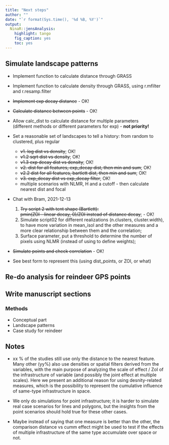 ```yaml
---
title: "Next steps"
author: ""
date: "`r format(Sys.time(), '%d %B, %Y')`"
output: 
  NinaR::jensAnalysis:
    highlight: tango
    fig_caption: yes
    toc: yes
---
```



## Simulate landscape patterns

- Implement function to calculate distance through GRASS
- Implement function to calculate density through GRASS, using r.mfilter and r.resamp.filter

- ~~Implement exp decay distance~~ - OK!

- ~~Calculate distance between points~~ - OK!

- Allow calc_dist to calculate distance for multiple parameters  
(different methods or different parameters for exp) - **not priority!**

- Set a reasonable set of landscapes to tell a history: from random to clustered, plus regular 
  - ~~v1. log dist vs density~~; OK!
  - ~~v1.2 sqrt dist vs density~~; OK!
  - ~~v1.3 exp decay dist vs density~~; OK!
  - ~~v2. dist for all features, exp_decay dist, then min and sum~~; OK!
  - ~~v2.2 dist for all features, bartlett dist, then min and sum~~; OK!
  - ~~v3. exp_decay dist vs exp_decay filter~~; OK!
  - multiple scenarios with NLMR, H and a cutoff - then calculate nearest dist and focal

- Chat with Bram, 2021-12-13

  1) ~~Try script 2 with tent shape (Bartlett):  
  pmin(ZOI - linear decay, 0)/ZOI instead of distance decay~~; - OK!
  2) Simulate script02 for different realizations (n.clusters, cluster.width), to have more variation in mean_isol and the other measures and a more clear relationship between them and the correlation;
  3) Surface parameter, put a threshold to determine the number of pixels using NLMR (instead of using to define weights);

- ~~Simulate points and check correlation~~ - OK!

- See best form to represent this (using dist_points, or ZOI, or what)

## Re-do analysis for reindeer GPS points



## Write manuscript sections

### Methods
  - Conceptual part
  - Landscape patterns
  - Case study for reindeer

## Notes

- xx % of the studies still use only the distance to the nearest feature. Many other (yy%) also
use densities or spatial filters derived from the variables, with the main purpose of
analyzing the scale of effect / ZoI of the infrastructure of variable (and possibly the joint
effect at multiple scales). Here we present an additional reason for using desnity-related
measures, which is the possibility to represent the cumulative influence of same-type 
infrastructure in space.

- We only do simulations for point infrastructure; it is harder to simulate real case scenarios for
lines and polygons, but the insights from the point scenarios should hold true for these other cases.

- Maybe instead of saying that one measure is better than the other, the comparison distance vs
cumm effect might be used to test if the effects of multiple infrastructure of the same type 
accumulate over space or not.